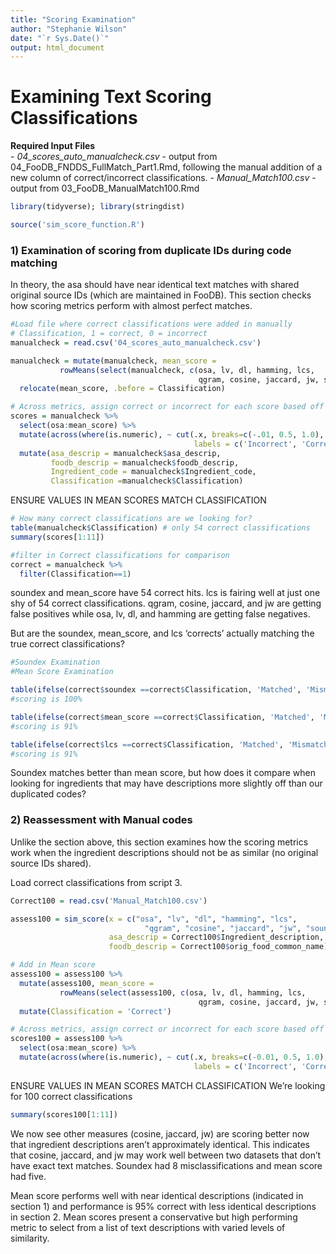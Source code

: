 ```yaml
---
title: "Scoring Examination"
author: "Stephanie Wilson"
date: "`r Sys.Date()`"
output: html_document
---
```


#  Examining Text Scoring Classifications

__Required Input Files__  
  - *04_scores_auto_manualcheck.csv* - output from 04_FooDB_FNDDS_FullMatch_Part1.Rmd, following the manual addition of a new column of correct/incorrect classifications.
  - *Manual_Match100.csv* - output from 03_FooDB_ManualMatch100.Rmd
  
```r
library(tidyverse); library(stringdist)

source('sim_score_function.R')
```
  
### 1) Examination of scoring from duplicate IDs during code matching

In theory, the asa should have near identical text matches with shared original source IDs (which are maintained in FooDB). This section checks how scoring metrics perform with almost perfect matches. 

```r
#Load file where correct classifications were added in manually
# Classification, 1 = correct, 0 = incorrect
manualcheck = read.csv('04_scores_auto_manualcheck.csv') 

manualcheck = mutate(manualcheck, mean_score = 
           rowMeans(select(manualcheck, c(osa, lv, dl, hamming, lcs, 
                                          qgram, cosine, jaccard, jw, soundex)))) %>%
  relocate(mean_score, .before = Classification)

# Across metrics, assign correct or incorrect for each score based off a 0.5 score threshold
scores = manualcheck %>%
  select(osa:mean_score) %>%
  mutate(across(where(is.numeric), ~ cut(.x, breaks=c(-.01, 0.5, 1.0), 
                                         labels = c('Incorrect', 'Correct')))) %>%
  mutate(asa_descrip = manualcheck$asa_descrip,
         foodb_descrip = manualcheck$foodb_descrip,
         Ingredient_code = manualcheck$Ingredient_code,
         Classification =manualcheck$Classification) 
```

ENSURE VALUES IN MEAN SCORES MATCH CLASSIFICATION 
```r
# How many correct classifications are we looking for?
table(manualcheck$Classification) # only 54 correct classifications
summary(scores[1:11])

#filter in Correct classifications for comparison
correct = manualcheck %>%
  filter(Classification==1)
```
soundex and mean_score have 54 correct hits. lcs is fairing well at just one shy of 54 correct classifications. qgram, cosine, jaccard, and jw are getting false positives while osa, lv, dl, and hamming are getting false negatives.

But are the soundex, mean_score, and lcs 'corrects' actually matching the true correct classifications?
```r
#Soundex Examination
#Mean Score Examination

table(ifelse(correct$soundex ==correct$Classification, 'Matched', 'Mismatched'))
#scoring is 100%

table(ifelse(correct$mean_score ==correct$Classification, 'Matched', 'Mismatched'))
#scoring is 91%

table(ifelse(correct$lcs ==correct$Classification, 'Matched', 'Mismatched'))
#scoring is 91%
```

Soundex matches better than mean score, but how does it compare when looking for ingredients that may have descriptions more slightly off than our duplicated codes?


### 2) Reassessment with Manual codes
Unlike the section above, this section examines how the scoring metrics work when the ingredient descriptions should not be as similar (no original source IDs shared).

Load correct classifications from script 3. 
```r
Correct100 = read.csv('Manual_Match100.csv')
```

```r
assess100 = sim_score(x = c("osa", "lv", "dl", "hamming", "lcs", 
                              "qgram", "cosine", "jaccard", "jw", "soundex"),
                      asa_descrip = Correct100$Ingredient_description, 
                      foodb_descrip = Correct100$orig_food_common_name)

# Add in Mean score
assess100 = assess100 %>%
  mutate(assess100, mean_score = 
           rowMeans(select(assess100, c(osa, lv, dl, hamming, lcs, 
                                          qgram, cosine, jaccard, jw, soundex)))) %>%
  mutate(Classification = 'Correct')
```


```r
# Across metrics, assign correct or incorrect for each score based off a 0.5 score threshold
scores100 = assess100 %>%
  select(osa:mean_score) %>%
  mutate(across(where(is.numeric), ~ cut(.x, breaks=c(-0.01, 0.5, 1.0), 
                                         labels = c('Incorrect', 'Correct')))) 
```

ENSURE VALUES IN MEAN SCORES MATCH CLASSIFICATION 
We're looking for 100 correct classifications

```r
summary(scores100[1:11])
```
We now see other measures (cosine, jaccard, jw) are scoring better now that ingredient descriptions aren't approximately identical. This indicates that cosine, jaccard, and jw may work well between two datasets that don't have exact text matches. Soundex had 8 misclassifications and mean score had five. 

Mean score performs well with near identical descriptions (indicated in section 1) and performance is 95% correct with less identical descriptions in section 2.  Mean scores present a conservative but high performing metric to select from a list of text descriptions with varied levels of similarity.



